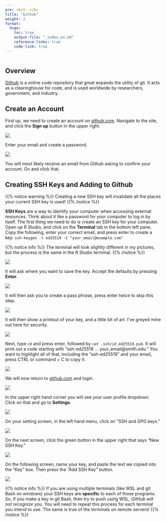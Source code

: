 ```yaml
---
pre: <b>3. </b>
title: "Github"
weight: 3
format:
  hugo:
    toc: true
    output-file: "_index.en.md"
    reference-links: true
    code-link: true
---
```


```r

```

## Overview

[Github](https://github.com) is a online code repository that great expands the utility of git. It acts as a clearinghouse for code, and is used worldwide by researchers, government, and industry.

## Create an Account

First up, we need to create an account on [github.com](https://github.com). Navigate to the site, and click the **Sign up** button in the upper right.

![](img/01.png)

Enter your email and create a password.

![](img/02.png)

You will most likely receive an email from Github asking to confirm your account. Go and click that.

## Creating SSH Keys and Adding to Github

{{% notice warning %}}
Creating a new SSH key will invalidate all the places your current SSH key is used!
{{% /notice %}}

**SSH Keys** are a way to identify your computer when accessing external resources. Think about it like a password for your computer to log in by itself. The first thing we need to do is create an SSH key for your computer. Open up R Studio, and click on the **Terminal** tab in the bottom left pane. Copy the following, enter your correct email, and press enter to create a key: `ssh-keygen -t ed25519 -C "your_email@example.com"`

{{% notice info %}}
The terminal will look slightly different in my pictures, but the process is the same in the R Studio terminal.
{{% /notice %}}

![](img/03.png)

It will ask where you want to save the key. Accept the defaults by pressing **Enter**.

![](img/04.png)

It will then ask you to create a pass phrase, press enter twice to skip this step.

![](img/05.png)

It will then show a printout of your key, and a little bit of art. I've greyed mine out here for security.

![](img/06.png)

Next, type `cd` and press enter, followed by `cat .ssh/id_ed25519.pub`. It will print out a code starting with "ssh-ed25519 ... your_email@smith.edu." You want to highlight all of that, including the "ssh-ed25519" and your email, press CTRL or command + C to copy it.

![](img/07.png)

We will now return to [github.com](https://github.com) and login. 

![](img/08.png)

In the upper right hand corner you will see your user profile dropdown. Click on that and go to **Settings**.

![](img/09.png)

On your setting screen, in the left hand menu, click on "SSH and GPG keys."

![](img/10.png)

On the next screen, click the green button in the upper right that says "New SSH Key."

![](img/11.png)

On the following screen, name your key, and paste the text we copied into the "Key" box. Then press the "Add SSH Key" button.

![](img/12.png)

{{% notice info %}}
If you are using multiple terminals (like WSL and git Bash on windows) your SSH keys are **specific** to each of those programs. So, if you make a key in git Bash, then try to push using WSL, *GitHub will not recognize you*. You will need to repeat this process for each terminal you intend to use.
The same is true of the terminals on remote servers!
{{% /notice %}}
